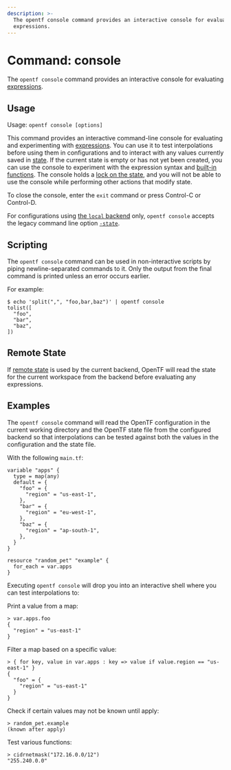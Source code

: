 ```yaml
---
description: >-
  The opentf console command provides an interactive console for evaluating
  expressions.
---
```


# Command: console

The `opentf console` command provides an interactive console for
evaluating [expressions](/opentf/language/expressions).

## Usage

Usage: `opentf console [options]`

This command provides an interactive command-line console for evaluating and
experimenting with [expressions](/opentf/language/expressions).
You can use it to test interpolations before using them in configurations
and to interact with any values currently saved in
[state](/opentf/language/state). If the current state is empty or has not yet been created, you can use the console to experiment with the expression syntax and
[built-in functions](/opentf/language/functions). The console holds a [lock on the state](/opentf/language/state/locking), and you will not be able to use the console while performing other actions that modify state.

To close the console, enter the `exit` command or press Control-C
or Control-D.

For configurations using
[the `local` backend](/opentf/language/settings/backends/local) only,
`opentf console` accepts the legacy command line option
[`-state`](/opentf/language/settings/backends/local#command-line-arguments).

## Scripting

The `opentf console` command can be used in non-interactive scripts
by piping newline-separated commands to it. Only the output from the
final command is printed unless an error occurs earlier.

For example:

```shell
$ echo 'split(",", "foo,bar,baz")' | opentf console
tolist([
  "foo",
  "bar",
  "baz",
])
```

## Remote State

If [remote state](/opentf/language/state/remote) is used by the current backend,
OpenTF will read the state for the current workspace from the backend
before evaluating any expressions.

## Examples

The `opentf console` command will read the OpenTF configuration in the
current working directory and the OpenTF state file from the configured
backend so that interpolations can be tested against both the values in the
configuration and the state file.

With the following `main.tf`:

```hcl
variable "apps" {
  type = map(any)
  default = {
    "foo" = {
      "region" = "us-east-1",
    },
    "bar" = {
      "region" = "eu-west-1",
    },
    "baz" = {
      "region" = "ap-south-1",
    },
  }
}

resource "random_pet" "example" {
  for_each = var.apps
}
```

Executing `opentf console` will drop you into an interactive shell where you
can test interpolations to:

Print a value from a map:

```
> var.apps.foo
{
  "region" = "us-east-1"
}
```

Filter a map based on a specific value:

```
> { for key, value in var.apps : key => value if value.region == "us-east-1" }
{
  "foo" = {
    "region" = "us-east-1"
  }
}
```

Check if certain values may not be known until apply:

```
> random_pet.example
(known after apply)
```

Test various functions:

```
> cidrnetmask("172.16.0.0/12")
"255.240.0.0"
```
